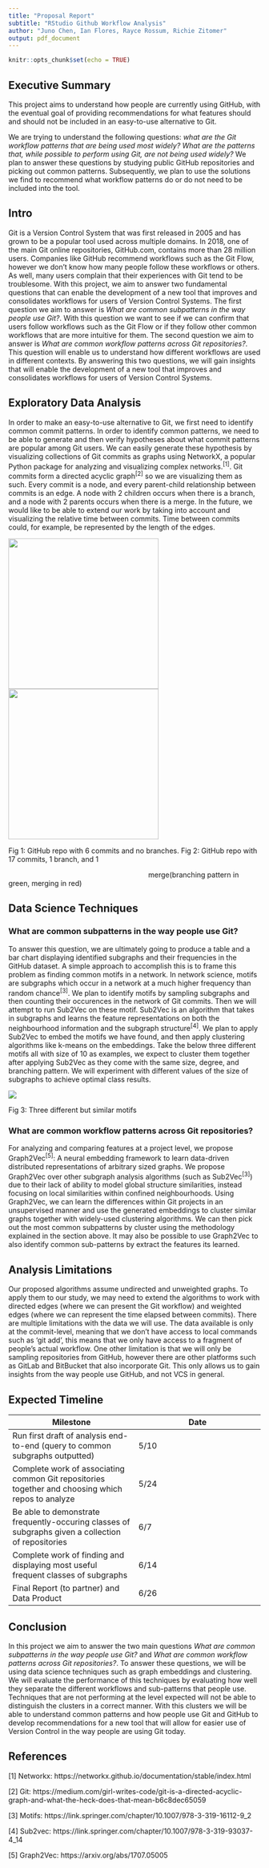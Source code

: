 ```yaml
---
title: "Proposal Report"
subtitle: "RStudio Github Workflow Analysis"
author: "Juno Chen, Ian Flores, Rayce Rossum, Richie Zitomer"
output: pdf_document
---
```


```r
knitr::opts_chunk$set(echo = TRUE)
```

## Executive Summary
This project aims to understand how people are currently using GitHub, with the eventual goal of providing recommendations for what features should and should not be included in an easy-to-use alternative to Git. 

We are trying to understand the following questions: *what are the Git workflow patterns that are being used most widely? What are the patterns that, while possible to perform using Git, are not being used widely?* We plan to answer these questions by studying public GitHub repositories and picking out common patterns. Subsequently, we plan to use the solutions we find to recommend what workflow patterns do or do not need to be included into the tool.

## Intro
Git is a Version Control System that was first released in 2005 and has grown to be a popular tool used across multiple domains. In 2018, one of the main Git online repositories, GitHub.com, contains more than 28 million users. Companies like GitHub recommend workflows such as the Git Flow, however we don’t know how many people follow these workflows or others. As well, many users complain that their experiences with Git tend to be troublesome. With this project, we aim to answer two fundamental questions that can enable the development of a new tool that improves and consolidates workflows for users of Version Control Systems. The first question we aim to answer is *What are common subpatterns in the way people use Git?*. With this question we want to see if we can confirm that users follow workflows such as the Git Flow or if they follow other common workflows that are more intuitive for them. The second question we aim to answer is *What are common workflow patterns across Git repositories?*. This question will enable us to understand how different workflows are used in different contexts. By answering this two questions, we will gain insights that will enable the development of a new tool that improves and consolidates workflows for users of Version Control Systems.

## Exploratory Data Analysis
In order to make an easy-to-use alternative to Git, we first need to identify common commit patterns. In order to identify common patterns, we need to be able to generate and then verify hypotheses about what commit patterns are popular among Git users. We can easily generate these hypothesis by visualizing collections of Git commits as graphs using NetworkX, a popular Python package for analyzing and visualizing complex networks.<sup>[1]</sup>. Git commits form a directed acyclic graph<sup>[2]</sup> so we are visualizing them as such. Every commit is a node, and every parent-child relationship between commits is an edge. A node with 2 children occurs when there is a branch, and a node with 2 parents occurs when there is a merge. In the future, we would like to be able to extend our work by taking into account and visualizing the relative time between commits. Time between commits could, for example, be represented by the length of the edges.

![](imgs/git_repo_1.png){width=300px} ![](imgs/git_repo_2.png){width=300px}

Fig 1: GitHub repo with 6 commits and no branches.	Fig 2: GitHub repo with 17 commits, 1 branch, and 1 

&nbsp;&nbsp;&nbsp;&nbsp;&nbsp;&nbsp;&nbsp;&nbsp;&nbsp;&nbsp;&nbsp;&nbsp;&nbsp;&nbsp;&nbsp;&nbsp;&nbsp;&nbsp;&nbsp;&nbsp;&nbsp;&nbsp;&nbsp;&nbsp;&nbsp;&nbsp;&nbsp;&nbsp;&nbsp;&nbsp;&nbsp;&nbsp;&nbsp;&nbsp;&nbsp;&nbsp;&nbsp;&nbsp;&nbsp;&nbsp;&nbsp;&nbsp;&nbsp;&nbsp;&nbsp;&nbsp;&nbsp;&nbsp;&nbsp;&nbsp;&nbsp;&nbsp;&nbsp;&nbsp;&nbsp;&nbsp;&nbsp;&nbsp;&nbsp;&nbsp;&nbsp;&nbsp;&nbsp;&nbsp;&nbsp;&nbsp;&nbsp;&nbsp;&nbsp;&nbsp;&nbsp;merge(branching pattern in green, merging in red)

## Data Science Techniques

### What are common subpatterns in the way people use Git?
To answer this question, we are ultimately going to produce a table and a bar chart displaying identified subgraphs and their frequencies in the GitHub dataset. A simple approach to accomplish this is to frame this problem as finding common motifs in a network. In network science, motifs are subgraphs which occur in a network at a much higher frequency than random chance<sup>[3]</sup>. We plan to identify motifs by sampling subgraphs and then counting their occurences in the network of Git commits. Then we will attempt to run Sub2Vec on these motif. Sub2Vec is an algorithm that takes in subgraphs and learns the feature representations on both the neighbourhood information and the subgraph structure<sup>[4]</sup>. We plan to apply Sub2Vec to embed the motifs we have found, and then apply clustering algorithms like k-means on the embeddings. Take the below three different motifs all with size of 10 as examples, we expect to cluster them together after applying Sub2Vec as they come with the same size, degree, and branching pattern. We will experiment with different values of the size of subgraphs to achieve optimal class results.

![](imgs/motif_1.png)

Fig 3: Three different but similar motifs	

### What are common workflow patterns across Git repositories?
For analyzing and comparing features at a project level, we propose Graph2Vec<sup>[5]</sup>: A neural embedding framework to learn data-driven distributed representations of arbitrary sized graphs. We propose Graph2Vec over other subgraph analysis algorithms (such as Sub2Vec<sup>[3]</sup>) due to their lack of ability to model global structure similarities, instead focusing on local similarities within confined neighbourhoods. Using Graph2Vec, we can learn the differences within Git projects in an unsupervised manner and use the generated embeddings to cluster similar graphs together with widely-used clustering algorithms. We can then pick out the most common subpatterns by cluster using the methodology explained in the section above. It may also be possible to use Graph2Vec to also identify common sub-patterns by extract the features its learned.

## Analysis Limitations
Our proposed algorithms assume undirected and unweighted graphs. To apply them to our study, we may need to extend the algorithms to work with directed edges (where we can present the Git workflow) and weighted edges (where we can represent the time elapsed between commits). There are multiple limitations with the data we will use. The data available is only at the commit-level, meaning that we don’t have access to local commands such as ‘git add’, this means that we only have access to a fragment of people’s actual workflow. One other limitation is that we will only be sampling repositories from GitHub, however there are other platforms such as GitLab and BitBucket that also incorporate Git. This only allows us to gain insights from the way people use GitHub, and not VCS in general. 


## Expected Timeline

| Milestone | Date |   
|---|---|
| Run first draft of analysis end-to-end (query to common subgraphs outputted) | 5/10 |
| Complete work of associating common Git repositories together and choosing which repos to analyze | 5/24 |
| Be able to demonstrate frequently-occuring classes of subgraphs given a collection of repositories | 6/7 |
| Complete work of finding and displaying most useful frequent classes of subgraphs | 6/14 |
| Final Report (to partner) and Data Product | 6/26 |


## Conclusion
In this project we aim to answer the two main questions *What are common subpatterns in the way people use Git?* and *What are common workflow patterns across Git repositories?*. To answer these questions, we will be using data science techniques such as graph embeddings and clustering. We will evaluate the performance of this techniques by evaluating how well they separate the different workflows and sub-patterns that people use. Techniques that are not performing at the level expected will not be able to distinguish the clusters in a correct manner. With this clusters we will be able to understand common patterns and how people use Git and GitHub to develop recommendations for a new tool that will allow for easier use of Version Control in the way people are using Git today.

## References
[1] Networkx: https://networkx.github.io/documentation/stable/index.html

[2] Git: https://medium.com/girl-writes-code/git-is-a-directed-acyclic-graph-and-what-the-heck-does-that-mean-b6c8dec65059

[3] Motifs: https://link.springer.com/chapter/10.1007/978-3-319-16112-9_2

[4] Sub2vec: https://link.springer.com/chapter/10.1007/978-3-319-93037-4_14

[5] Graph2Vec: https://arxiv.org/abs/1707.05005
